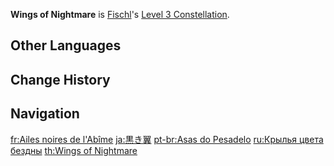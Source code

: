 {{Constellation Infobox
|image       = Constellation Wings of Nightmare.png
|description = Increases the Level of [[Nightrider]] by 3.<br />Maximum upgrade level is 15.
|level       = 3
|character   = Fischl
|utility1    = Talent Level Increase
|utility2    = Elemental Skill Level Increase
}}
'''Wings of Nightmare''' is [[Fischl]]'s [[Level 3 Constellation]].

==Other Languages==
{{Other Languages
|en      = Wings of Nightmare
|zhs     = 渊色黑翼
|zhs_rm  = Yuān sè hēi yì
|zht     = 淵色黑翼
|zht_rm  = Yuān sè hēi yì
|zh_tl   = 
|ja      = 黒き翼
|ja_rm   = Kuroki Tsubasa
|ja_tl   = Black Wings
|ko      = 심연색의 검은 날개
|ko_rm   = Simyeonsaek-ui Geomeun Nalgae
|ko_tl   = Abyssal Black Wing
|es      = Alas sombrías
|es_tl   = Gloomy Wings
|fr      = Ailes noires de l'Abîme
|fr_tl   = Black Wings of the Abyss
|ru      = Крылья цвета бездны
|ru_tl   = Abyss-Colored Wings
|th      = Wings of Nightmare
|vi      = Đôi Cánh Đen Huyền
|vi_tl   = Pitch-Black Wings
|de      = Tiefschwarze Flügel
|de_tl   = Pitch-Black Wings
|id      = Wings of Nightmare
|pt      = Asas do Pesadelo
|pt_tl   = Wings of Nightmare
|tr      = Kabus Kanatları
|tr_tl   = 
|it      = Ali nere come la pece
|it_tl   = 
}}

==Change History==
{{Change History|1.0}}

==Navigation==
{{Talent Navbox|Fischl}}

[[fr:Ailes noires de l'Abîme]]
[[ja:黒き翼]]
[[pt-br:Asas do Pesadelo]]
[[ru:Крылья цвета бездны]]
[[th:Wings of Nightmare]]